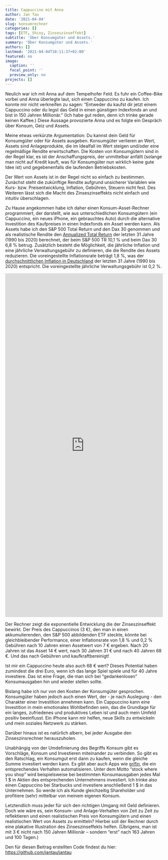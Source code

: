 ```yaml
---
title: Cappuccino mit Anna
author: Jan Tau
date: '2021-04-04'
slug: konsumrechner
categories: []
tags: [ETF, Shiny, Zinseszinseffekt]
subtitle: 'Über Konsumgüter und Assets.'
summary: 'Über Konsumgüter und Assets.'
authors: []
lastmod: '2021-04-04T10:11:37+02:00'
featured: no
image:
  caption: ''
  focal_point: ''
  preview_only: no
projects: []
---
```


Neulich war ich mit Anna auf dem Tempelhofer Feld. Es fuhr ein Coffee-Bike vorbei und Anna überlegte laut, sich einen Cappuccino zu kaufen. Ich konnte mir nicht verkneifen zu sagen: "Entweder du kaufst dir jetzt einem Cappuccino oder du legst das Geld in einen günstigen Indexfonds an und bist in 150 Jahren Millionär." (Ich habe  gut reden, denn ich trinke gerade keinen Kaffee.) Diese Aussage provozierte Anna und es folgte ein Gespräch über Konsum, Geiz und Assets.

Meine etwas verkürzte Argumentation: Du kannst dein Geld für Konsumgüter oder für Assets ausgeben. Konsumgüter verlieren an Wert, Assets sind Anlageprodukte, die im Idealfall im Wert steigen und/oder eine regelmäßige Rendite erwirtschaften. Die Kosten von Konsumgütern sind in der Regel klar, es ist der Anschaffungspreis, der unmittelbar anfällt (solange man nicht auf Kredit kauft, was für Konsumgüter nun wirklich keine gute Idee ist) und gegebenenfalls die laufenden Betriebskosten. 

Der Wert von Assets ist in der Regel nicht so einfach zu bestimmen. Zunächst steht die zukünftige Rendite aufgrund unsicherer Variablen wie Kurs- bzw. Preisentwicklung, Inflation, Gebühren, Steuern nicht fest. Des Weiteren lässt sich die Macht des Zinseszinseffekts nicht einfach und intuitiv überschlagen.

Zu Hause angekommen habe ich daher einen Konsum-Asset-Rechner programmiert, der darstellt, wie aus unterschiedlichen Konsumgütern (ein Cappuccino, ein neues iPhone, ein gebrauchtes Auto) durch die alternative Investition des Kaufpreises in einen Indexfonds ein Asset werden kann. Als Assets habe ich den S&P 500 Total Return und den Dax 30 genommen und als realistische Rendite den [Annualized Total Return](https://www.investopedia.com/terms/a/annualized-total-return.asp) der letzten 31 Jahre (1990 bis 2020) berechnet, der beim S&P 500 TR 10,1 % und beim Dax 30 6,8 % betrug. Zusätzlich besteht die Möglichkeit, die jährliche Inflation und eine jährliche Verwaltungsgebühr zu definieren, die die Rendite des Assets reduzieren. Die voreingestellte Inflationsrate beträgt 1,8 %, was der [durchschnittlichen Inflation in Deutschland](https://www.laenderdaten.info/Europa/Deutschland/inflationsraten.php) der letzten 31 Jahre (1990 bis 2020) entspricht. Die voreingestellte jährliche Verwaltungsgebühr ist 0,2 %.

<iframe height="1100" width="100%" frameborder="no" src="https://jantau.shinyapps.io/cappuccino/"> </iframe>

Der Rechner zeigt die exponentielle Entwicklung die der Zinseszinseffekt bewirkt. Der Preis des Cappuccinos (3 €), den man in einen akkumulierenden, den S&P 500 abbildenden ETF steckte, könnte bei gleichbleibender Performance, einer Inflationsrate von 1,8 % und 0,2 % Gebühren nach 10 Jahren einen Assetwert von 7 € ergeben. Nach 20 Jahren ist das Asset 14 € wert, nach 30  Jahren 31 € und nach 40 Jahren 68 €. Und das nach Gebühren und kaufkraftbereinigt!

Ist mir ein Cappuccino heute also auch 68 € wert? Dieses Potential haben zumindest die drei Euro, wenn ich das lange Spiel spiele und für 40 Jahre investiere. Das ist eine Frage, die man sich bei "gedankenlosen" Konsumausgaben hin und wieder stellen sollte. 

Bislang habe ich nur von den Kosten der Konsumgüter gesprochen. Konsumgüter haben jedoch auch einen Wert, der - je nach Auslegung - den Charakter einer Investition annehmen kann. Ein Cappuccino kann eine Investition in mein emotionales Wohlbefinden sein, das die Grundlage für ein langes, zufriedenes und produktives Leben ist und auch mein Umfeld positiv beeinflusst. Ein iPhone kann mir helfen, neue Skills zu entwickeln und mein soziales Netzwerk zu stärken. 

Darüber hinaus ist es natürlich albern, bei jeder Ausgabe den Zinseszinsrechner herauszuholen.

Unabhängig von der Umdefinierung des Begriffs Konsum gibt es Vorschläge, Konsum und Investieren miteinander zu verbinden. So gibt es den Ratschlag, ein Konsumgut erst dann zu kaufen, wenn die gleiche Summe investiert werden kann. Es gibt aber auch Apps wie [grifin](https://www.grifin.com){target="_blank"}, die ein entsprechendes Verhalten automatisieren. Unter dem Motto "stock where you shop" wird beispielsweise bei bestimmten Konsumausgaben jedes Mal 1 \$ in Aktien des entsprechenden Unternehmens investiert. Ich trinke also einen Cappuccino bei Starbucks und investiere anschließend 1 \$ in das Unternehmen. So werde ich als Kunde gleichzeitig Shareholder und profitiere (sehr) mittelbar von meinem eigenen Konsum.

Letztendlich muss jeder für sich den richtigen Umgang mit Geld definieren. Doch wie wäre es, sein Konsum- und Anlage-Verhalten von Zeit zu Zeit zu reflektieren und einen realistischen Preis von Konsumgütern und einen realistischen Wert von Assets zu ermitteln? Hierbei soll der Rechner durch eine plakative Illustration des Zinseszinseffekts helfen. (Übrigens, man ist mit 3 € nicht nach 150 Jahren Millionär – sondern "erst" nach 163 Jahren und 100 Tagen.)

Den für diesen Beitrag erstellten Code findest du hier: [https://github.com/jantau/jantau](https://github.com/jantau/jantau/tree/main/content/post){target="_blank"}
